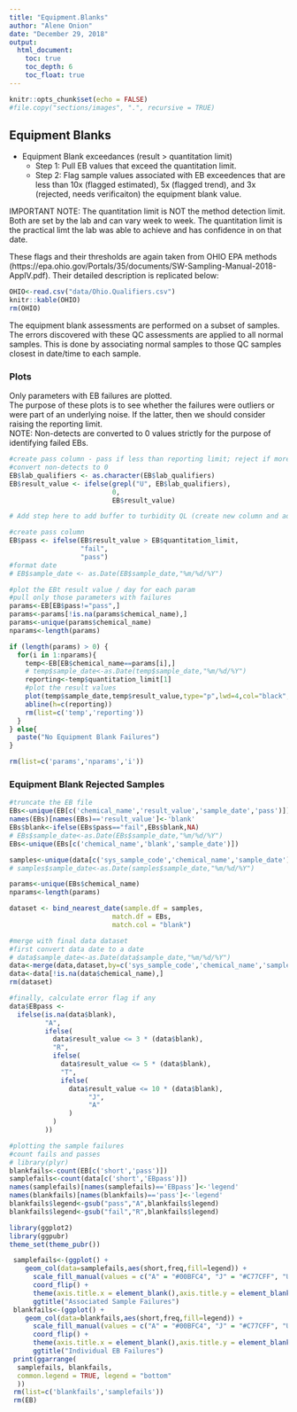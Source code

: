 ```yaml
---
title: "Equipment.Blanks"
author: "Alene Onion"
date: "December 29, 2018"
output:
  html_document:
    toc: true
    toc_depth: 6
    toc_float: true
---
```


```r
knitr::opts_chunk$set(echo = FALSE)
#file.copy("sections/images", ".", recursive = TRUE)
```


## Equipment Blanks

* Equipment Blank exceedances  (result > quantitation limit)  
    + Step 1: Pull EB values that exceed the quantitation limit.
    + Step 2: Flag sample values associated with EB exceedences that are less than 10x (flagged estimated), 5x (flagged trend), and 3x (rejected, needs verificaiton) the equipment blank value.   

IMPORTANT NOTE: The quantitation limit is NOT the method detection limit. Both are set by the lab and can vary week to week. The quantitation limit is the practical limt the lab was able to achieve and has confidence in on that date.       

These flags and their thresholds are again taken from OHIO EPA methods (https://epa.ohio.gov/Portals/35/documents/SW-Sampling-Manual-2018-AppIV.pdf). Their detailed description is replicated below:  
```r
OHIO<-read.csv("data/Ohio.Qualifiers.csv")
knitr::kable(OHIO)
rm(OHIO)
```

The equipment blank assessments are performed on a subset of samples. The errors discovered with these QC assessments are applied to all normal samples. This is done by associating normal samples to those QC samples closest in date/time to each sample. 

### Plots    
Only parameters with EB failures are plotted.  
The purpose of these plots is to see whether the failures were outliers or were part of an underlying noise. If the latter, then we should consider raising the reporting limit.  
NOTE: Non-detects are converted to 0 values strictly for the purpose of identifying failed EBs.

```r
#create pass column - pass if less than reporting limit; reject if more than reporting limit
#convert non-detects to 0
EB$lab_qualifiers <- as.character(EB$lab_qualifiers)
EB$result_value <- ifelse(grepl("U", EB$lab_qualifiers),
                          0,
                          EB$result_value)

# Add step here to add buffer to turbidity QL (create new column and add 0.1 to only turbidity?)

#create pass column
EB$pass <- ifelse(EB$result_value > EB$quantitation_limit,
                  "fail",
                  "pass")
#format date
# EB$sample_date <- as.Date(EB$sample_date,"%m/%d/%Y")
```

```r
#plot the EBt result value / day for each param 
#pull only those parameters with failures
params<-EB[EB$pass!="pass",]
params<-params[!is.na(params$chemical_name),]
params<-unique(params$chemical_name)
nparams<-length(params)

if (length(params) > 0) {
  for(i in 1:nparams){
    temp<-EB[EB$chemical_name==params[i],]
    # temp$sample_date<-as.Date(temp$sample_date,"%m/%d/%Y")
    reporting<-temp$quantitation_limit[1]
    #plot the result values
    plot(temp$sample_date,temp$result_value,type="p",lwd=4,col="black",main=params[i],xlab="date",ylab="equipment blank result value")
    abline(h=c(reporting))
    rm(list=c('temp','reporting'))
  }
} else{
  paste("No Equipment Blank Failures")
}

rm(list=c('params','nparams','i'))
```

### Equipment Blank Rejected Samples
```r
#truncate the EB file
EBs<-unique(EB[c('chemical_name','result_value','sample_date','pass')])
names(EBs)[names(EBs)=='result_value']<-'blank'
EBs$blank<-ifelse(EBs$pass=="fail",EBs$blank,NA)
# EBs$sample_date<-as.Date(EBs$sample_date,"%m/%d/%Y")
EBs<-unique(EBs[c('chemical_name','blank','sample_date')])

samples<-unique(data[c('sys_sample_code','chemical_name','sample_date')])
# samples$sample_date<-as.Date(samples$sample_date,"%m/%d/%Y")

params<-unique(EBs$chemical_name)
nparams<-length(params)

dataset <- bind_nearest_date(sample.df = samples,
                          match.df = EBs,
                          match.col = "blank")

#merge with final data dataset
#first convert data date to a date
# data$sample_date<-as.Date(data$sample_date,"%m/%d/%Y")
data<-merge(data,dataset,by=c('sys_sample_code','chemical_name','sample_date'),all=TRUE)
data<-data[!is.na(data$chemical_name),]
rm(dataset)

#finally, calculate error flag if any
data$EBpass <-
  ifelse(is.na(data$blank),
         "A",
         ifelse(
           data$result_value <= 3 * (data$blank),
           "R",
           ifelse(
             data$result_value <= 5 * (data$blank),
             "T",
             ifelse(
               data$result_value <= 10 * (data$blank),
                    "J",
                    "A"
               )
           )
         ))
```

```r
#plotting the sample failures
#count fails and passes
# library(plyr)
blankfails<-count(EB[c('short','pass')])
samplefails<-count(data[c('short','EBpass')])
names(samplefails)[names(samplefails)=='EBpass']<-'legend'
names(blankfails)[names(blankfails)=='pass']<-'legend'
blankfails$legend<-gsub("pass","A",blankfails$legend)
blankfails$legend<-gsub("fail","R",blankfails$legend)

library(ggplot2)
library(ggpubr)
theme_set(theme_pubr())

 samplefails<-(ggplot() +
    geom_col(data=samplefails,aes(short,freq,fill=legend)) +
      scale_fill_manual(values = c("A" = "#00BFC4", "J" = "#C77CFF", "U" = "gray", "R" = "#F8766D", "T" = "#7CAE00")) +
      coord_flip() +
      theme(axis.title.x = element_blank(),axis.title.y = element_blank())) +
      ggtitle("Associated Sample Failures")
 blankfails<-(ggplot() +
    geom_col(data=blankfails,aes(short,freq,fill=legend)) +
      scale_fill_manual(values = c("A" = "#00BFC4", "J" = "#C77CFF", "U" = "gray", "R" = "#F8766D", "T" = "#7CAE00")) +
      coord_flip() +
      theme(axis.title.x = element_blank(),axis.title.y = element_blank())) +
      ggtitle("Individual EB Failures")
 print(ggarrange(
  samplefails, blankfails,
  common.legend = TRUE, legend = "bottom"
  ))
 rm(list=c('blankfails','samplefails'))
 rm(EB)
```